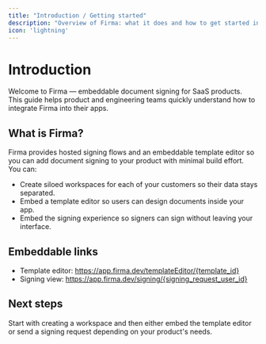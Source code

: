 ```yaml
---
title: "Introduction / Getting started"
description: "Overview of Firma: what it does and how to get started integrating document signing into your product."
icon: 'lightning'
---
```


# Introduction

Welcome to Firma — embeddable document signing for SaaS products. This guide helps product and engineering teams quickly understand how to integrate Firma into their apps.

## What is Firma?

Firma provides hosted signing flows and an embeddable template editor so you can add document signing to your product with minimal build effort. You can:

- Create siloed workspaces for each of your customers so their data stays separated.
- Embed a template editor so users can design documents inside your app.
- Embed the signing experience so signers can sign without leaving your interface.

## Embeddable links

- Template editor: https://app.firma.dev/templateEditor/{template_id}
- Signing view: https://app.firma.dev/signing/{signing_request_user_id}

## Next steps

Start with creating a workspace and then either embed the template editor or send a signing request depending on your product's needs.
